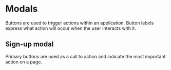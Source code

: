 
<Meta title="Design System|Modals" component={SignUpModal} />

# Modals

Buttons are used to trigger actions within an application.
Button labels express what action will occur when the user interacts with it.

## Sign-up modal

Primary buttons are used as a call to action and indicate the most important action on a page.

<Preview>
  <Story name="Sign-up modal">
    <SignUpModal showModal={boolean("Show modal", true)} />
  </Story>
</Preview>